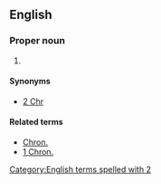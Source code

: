 ==English==

===Proper noun===
{{en-proper noun}}

# {{abbreviation of|2 Chronicles}}

====Synonyms====
* [[2 Chr]]

====Related terms====
* [[Chron.]]
* [[1 Chron.]]

[[Category:English terms spelled with 2]]